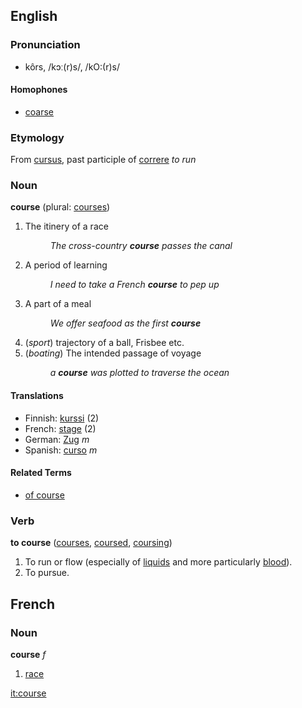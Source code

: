 ==English==

===Pronunciation===
*kôrs, /kɔː(r)s/, /kO:(r)s/
====Homophones====
*[[coarse]]

=== Etymology ===
From {{L.}} [[cursus]], past participle of [[correre]] ''to run''

===Noun===
'''course''' (plural: [[courses]])
# The itinery of a race
#:''The cross-country '''course''' passes the canal''
# A period of learning
#:''I need to take a French '''course''' to pep up''
# A part of a meal
#:''We offer seafood as the first '''course'''''
# (''sport'') trajectory of a ball, Frisbee etc.
# (''boating'') The intended passage of voyage
#:''a '''course''' was plotted to traverse the ocean''
====Translations====
*Finnish: [[kurssi]] (2)
*French: [[stage]] (2)
*German: [[Zug]] ''m''
*Spanish: [[curso]] ''m''

====Related Terms====
*[[of course]]

=== Verb ===
'''to course''' ([[courses]], [[coursed]], [[coursing]])

#To run or flow (especially of [[liquid]]s and more particularly [[blood]]).
#To pursue.

==French==
===Noun===
'''course''' ''f''
# [[race]]
[[it:course]]